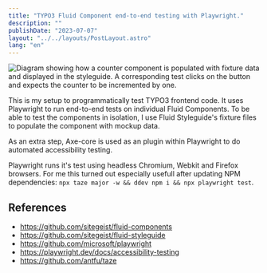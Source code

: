 ```yaml
---
title: "TYPO3 Fluid Component end-to-end testing with Playwright."
description: ""
publishDate: "2023-07-07"
layout: "../../layouts/PostLayout.astro"
lang: "en"
---
```


![Diagram showing how a counter component is populated with fixture data and displayed in the styleguide. A corresponding test clicks on the button and expects the counter to be incremented by one.](../../assets/images/fluid-components-e2e-testing.png)

This is my setup to programmatically test TYPO3 frontend code. It uses Playwright to run end-to-end tests on individual Fluid Components. To be able to test the components in isolation, I use Fluid Styleguide's fixture files to populate the component with mockup data.

As an extra step, Axe-core is used as an plugin within Playwright to do automated accessibility testing.

Playwright runs it's test using headless Chromium, Webkit and Firefox browsers. For me this turned out especially usefull after updating NPM dependencies: `npx taze major -w && ddev npm i && npx playwright test`.

## References

- https://github.com/sitegeist/fluid-components
- https://github.com/sitegeist/fluid-styleguide
- https://github.com/microsoft/playwright
- https://playwright.dev/docs/accessibility-testing
- https://github.com/antfu/taze
